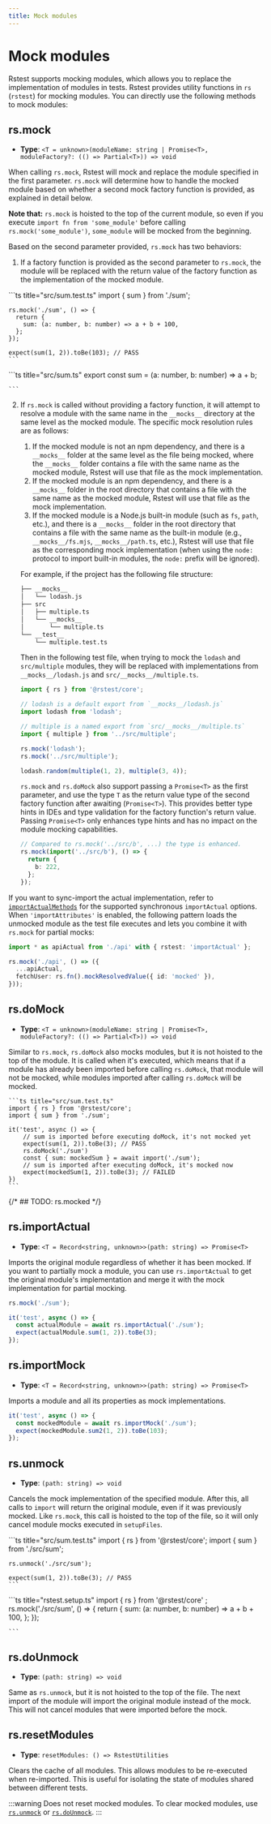```yaml
---
title: Mock modules
---
```


# Mock modules

Rstest supports mocking modules, which allows you to replace the implementation of modules in tests. Rstest provides utility functions in `rs` (`rstest`) for mocking modules. You can directly use the following methods to mock modules:

## rs.mock

- **Type**: `<T = unknown>(moduleName: string | Promise<T>, moduleFactory?: (() => Partial<T>)) => void`

When calling `rs.mock`, Rstest will mock and replace the module specified in the first parameter. `rs.mock` will determine how to handle the mocked module based on whether a second mock factory function is provided, as explained in detail below.

**Note that:** `rs.mock` is hoisted to the top of the current module, so even if you execute `import fn from 'some_module'` before calling `rs.mock('some_module')`, `some_module` will be mocked from the beginning.

Based on the second parameter provided, `rs.mock` has two behaviors:

1. If a factory function is provided as the second parameter to `rs.mock`, the module will be replaced with the return value of the factory function as the implementation of the mocked module.

<div style={{ display: 'flex', gap: '1rem' }}>
  <div>
    ```ts title="src/sum.test.ts"
    import { sum } from './sum';

    rs.mock('./sum', () => {
      return {
        sum: (a: number, b: number) => a + b + 100,
      };
    });

    expect(sum(1, 2)).toBe(103); // PASS
    ```

</div>
  <div>
    ```ts title="src/sum.ts"
    export const sum = (a: number, b: number) => a + b;

    ```

  </div>
</div>

2. If `rs.mock` is called without providing a factory function, it will attempt to resolve a module with the same name in the `__mocks__` directory at the same level as the mocked module. The specific mock resolution rules are as follows:
   1. If the mocked module is not an npm dependency, and there is a `__mocks__` folder at the same level as the file being mocked, where the `__mocks__` folder contains a file with the same name as the mocked module, Rstest will use that file as the mock implementation.
   2. If the mocked module is an npm dependency, and there is a `__mocks__` folder in the root directory that contains a file with the same name as the mocked module, Rstest will use that file as the mock implementation.
   3. If the mocked module is a Node.js built-in module (such as `fs`, `path`, etc.), and there is a `__mocks__` folder in the root directory that contains a file with the same name as the built-in module (e.g., `__mocks__/fs.mjs`, `__mocks__/path.ts`, etc.), Rstest will use that file as the corresponding mock implementation (when using the `node:` protocol to import built-in modules, the `node:` prefix will be ignored).

   For example, if the project has the following file structure:

   ```txt
   ├── __mocks__
   │   └── lodash.js
   ├── src
   │   ├── multiple.ts
   │   └── __mocks__
   │       └── multiple.ts
   └── __test__
       └── multiple.test.ts
   ```

   Then in the following test file, when trying to mock the `lodash` and `src/multiple` modules, they will be replaced with implementations from `__mocks__/lodash.js` and `src/__mocks__/multiple.ts`.

   ```ts title="src/multiple.test.ts"
   import { rs } from '@rstest/core';

   // lodash is a default export from `__mocks__/lodash.js`
   import lodash from 'lodash';

   // multiple is a named export from `src/__mocks__/multiple.ts`
   import { multiple } from '../src/multiple';

   rs.mock('lodash');
   rs.mock('../src/multiple');

   lodash.random(multiple(1, 2), multiple(3, 4));
   ```

   `rs.mock` and `rs.doMock` also support passing a `Promise<T>` as the first parameter, and use the type `T` as the return value type of the second factory function after awaiting (`Promise<T>`). This provides better type hints in IDEs and type validation for the factory function's return value. Passing `Promise<T>` only enhances type hints and has no impact on the module mocking capabilities.

   ```ts
   // Compared to rs.mock('../src/b', ...) the type is enhanced.
   rs.mock(import('../src/b'), () => {
     return {
       b: 222,
     };
   });
   ```

If you want to sync-import the actual implementation, refer to [`importActualMethods`](../../config/test/importActualMethods) for the supported synchronous `importActual` options. When `'importAttributes'` is enabled, the following pattern loads the unmocked module as the test file executes and lets you combine it with `rs.mock` for partial mocks:

```ts title="src/api.test.ts"
import * as apiActual from './api' with { rstest: 'importActual' };

rs.mock('./api', () => ({
  ...apiActual,
  fetchUser: rs.fn().mockResolvedValue({ id: 'mocked' }),
}));
```

## rs.doMock

- **Type**: `<T = unknown>(moduleName: string | Promise<T>, moduleFactory?: (() => Partial<T>)) => void`

Similar to `rs.mock`, `rs.doMock` also mocks modules, but it is not hoisted to the top of the module. It is called when it's executed, which means that if a module has already been imported before calling `rs.doMock`, that module will not be mocked, while modules imported after calling `rs.doMock` will be mocked.

    ```ts title="src/sum.test.ts"
    import { rs } from '@rstest/core';
    import { sum } from './sum';

    it('test', async () => {
        // sum is imported before executing doMock, it's not mocked yet
        expect(sum(1, 2)).toBe(3); // PASS
        rs.doMock('./sum')
        const { sum: mockedSum } = await import('./sum');
        // sum is imported after executing doMock, it's mocked now
        expect(mockedSum(1, 2)).toBe(3); // FAILED
    })
    ```

{/* ## TODO: rs.mocked */}

## rs.importActual

- **Type**: `<T = Record<string, unknown>>(path: string) => Promise<T>`

Imports the original module regardless of whether it has been mocked. If you want to partially mock a module, you can use `rs.importActual` to get the original module's implementation and merge it with the mock implementation for partial mocking.

```ts title="src/sum.test.ts"
rs.mock('./sum');

it('test', async () => {
  const actualModule = await rs.importActual('./sum');
  expect(actualModule.sum(1, 2)).toBe(3);
});
```

## rs.importMock

- **Type**: `<T = Record<string, unknown>>(path: string) => Promise<T>`

Imports a module and all its properties as mock implementations.

```ts title="src/sum.test.ts"
it('test', async () => {
  const mockedModule = await rs.importMock('./sum');
  expect(mockedModule.sum2(1, 2)).toBe(103);
});
```

## rs.unmock

- **Type**: `(path: string) => void`

Cancels the mock implementation of the specified module. After this, all calls to `import` will return the original module, even if it was previously mocked. Like `rs.mock`, this call is hoisted to the top of the file, so it will only cancel module mocks executed in `setupFiles`.

<div style={{ display: 'flex', gap: '1rem' }}>
  <div>
    ```ts title="src/sum.test.ts"
    import { rs } from '@rstest/core';
    import { sum } from './src/sum';

    rs.unmock('./src/sum');

    expect(sum(1, 2)).toBe(3); // PASS
    ```

</div>
  <div>
    ```ts title="rstest.setup.ts"
    import { rs } from '@rstest/core'
    ;
    rs.mock('./src/sum', () => {
      return {
        sum: (a: number, b: number) => a + b + 100,
      };
    });

    ```

  </div>
</div>

## rs.doUnmock

- **Type**: `(path: string) => void`

Same as `rs.unmock`, but it is not hoisted to the top of the file. The next import of the module will import the original module instead of the mock. This will not cancel modules that were imported before the mock.

## rs.resetModules

- **Type**: `resetModules: () => RstestUtilities`

Clears the cache of all modules. This allows modules to be re-executed when re-imported. This is useful for isolating the state of modules shared between different tests.

:::warning
Does not reset mocked modules. To clear mocked modules, use [`rs.unmock`](#rsunmock) or [`rs.doUnmock`](#rsdounmock).
:::
